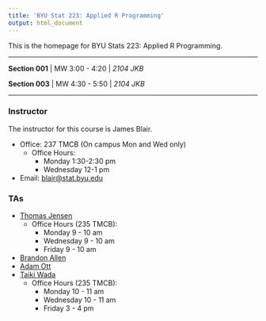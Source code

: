 ```yaml
---
title: 'BYU Stat 223: Applied R Programming'
output: html_document
---
```


This is the homepage for BYU Stats 223: Applied R Programming.

---

**Section 001** | MW 3:00 - 4:20 | *2104 JKB*


**Section 003** | MW 4:30 - 5:50 | *2104 JKB*

---

### Instructor
The instructor for this course is James Blair.

* Office: 237 TMCB (On campus Mon and Wed only)
  * Office Hours:
    * Monday 1:30-2:30 pm
    * Wednesday 12-1 pm
* Email: [blair@stat.byu.edu](mailto:blair@stat.byu.edu)

### TAs
* [Thomas Jensen](mailto:tompjensen@gmail.com)
  * Office Hours (235 TMCB):
    * Monday 9 - 10 am
    * Wednesday 9 - 10 am
    * Friday 9 - 10 am
* [Brandon Allen](mailto:ballenor@comcast.net)
* [Adam Ott](mailto:adderotter@hotmail.com)
* [Taiki Wada](mailto:tykiwada@gmail.com)
  * Office Hours (235 TMCB):
    * Monday 10 - 11 am
    * Wednesday 10 - 11 am
    * Friday 3 - 4 pm